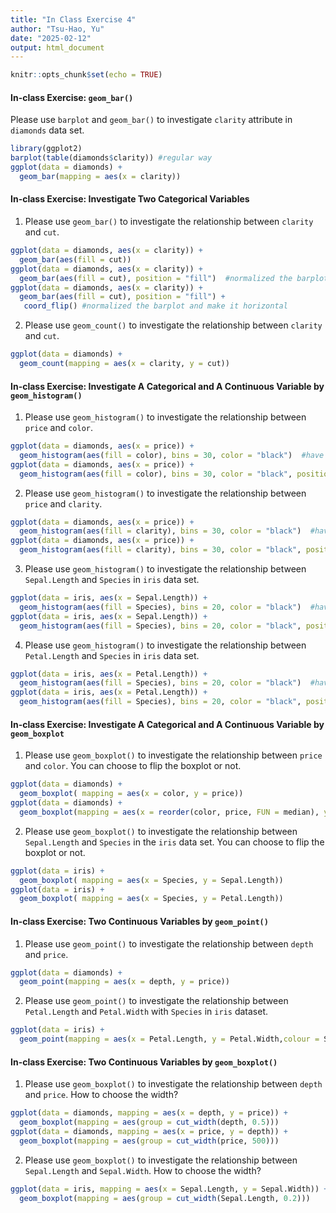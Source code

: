 ```yaml
---
title: "In Class Exercise 4"
author: "Tsu-Hao, Yu"
date: "2025-02-12"
output: html_document
---
```


```r
knitr::opts_chunk$set(echo = TRUE)
```

#### In-class Exercise: `geom_bar()`

Please use `barplot` and `geom_bar()` to investigate `clarity` attribute in `diamonds` data set.

```r
library(ggplot2)
barplot(table(diamonds$clarity)) #regular way
ggplot(data = diamonds) +
  geom_bar(mapping = aes(x = clarity))
```


#### In-class Exercise: Investigate Two Categorical Variables

1. Please use `geom_bar()` to investigate the relationship between `clarity` and `cut`.

```r
ggplot(data = diamonds, aes(x = clarity)) +
  geom_bar(aes(fill = cut)) 
ggplot(data = diamonds, aes(x = clarity)) +
  geom_bar(aes(fill = cut), position = "fill")  #normalized the barplot
ggplot(data = diamonds, aes(x = clarity)) +
  geom_bar(aes(fill = cut), position = "fill") +
   coord_flip() #normalized the barplot and make it horizontal
```


2. Please use `geom_count()` to investigate the relationship between `clarity` and `cut`.

```r
ggplot(data = diamonds) +
  geom_count(mapping = aes(x = clarity, y = cut))
```

#### In-class Exercise: Investigate A Categorical and A Continuous Variable by `geom_histogram()`

1. Please use `geom_histogram()` to investigate the relationship between `price` and `color`.

```r
ggplot(data = diamonds, aes(x = price)) +
  geom_histogram(aes(fill = color), bins = 30, color = "black")  #have black lines around each bar
ggplot(data = diamonds, aes(x = price)) +
  geom_histogram(aes(fill = color), bins = 30, color = "black", position = "fill") 
```


2. Please use `geom_histogram()` to investigate the relationship between `price` and `clarity`.


```r
ggplot(data = diamonds, aes(x = price)) +
  geom_histogram(aes(fill = clarity), bins = 30, color = "black")  #have black lines around each bar
ggplot(data = diamonds, aes(x = price)) +
  geom_histogram(aes(fill = clarity), bins = 30, color = "black", position = "fill") 
```

3. Please use `geom_histogram()` to investigate the relationship between `Sepal.Length` and `Species` in `iris` data set.

```r
ggplot(data = iris, aes(x = Sepal.Length)) +
  geom_histogram(aes(fill = Species), bins = 20, color = "black")  #have black lines around each bar
ggplot(data = iris, aes(x = Sepal.Length)) +
  geom_histogram(aes(fill = Species), bins = 20, color = "black", position = "fill") 
```



4. Please use `geom_histogram()` to investigate the relationship between `Petal.Length` and `Species` in `iris` data set.

```r
ggplot(data = iris, aes(x = Petal.Length)) +
  geom_histogram(aes(fill = Species), bins = 20, color = "black")  #have black lines around each bar
ggplot(data = iris, aes(x = Petal.Length)) +
  geom_histogram(aes(fill = Species), bins = 20, color = "black", position = "fill") 
```


#### In-class Exercise: Investigate A Categorical and A Continuous Variable by `geom_boxplot`

1. Please use `geom_boxplot()` to investigate the relationship between `price` and `color`. You can choose to flip the boxplot or not.

```r
ggplot(data = diamonds) +
  geom_boxplot( mapping = aes(x = color, y = price))
ggplot(data = diamonds) +
  geom_boxplot(mapping = aes(x = reorder(color, price, FUN = median), y = price))
```

2. Please use `geom_boxplot()` to investigate the relationship between `Sepal.Length` and `Species` in the `iris` data set. You can choose to flip the boxplot or not.

```r
ggplot(data = iris) +
  geom_boxplot( mapping = aes(x = Species, y = Sepal.Length))
ggplot(data = iris) +
  geom_boxplot( mapping = aes(x = Species, y = Petal.Length))

```

#### In-class Exercise: Two Continuous Variables by `geom_point()`

1. Please use `geom_point()` to investigate the relationship between `depth` and `price`.

```r
ggplot(data = diamonds) +
  geom_point(mapping = aes(x = depth, y = price))
```


2. Please use `geom_point()` to investigate the relationship between `Petal.Length` and `Petal.Width` with `Species` in `iris` dataset.

```r
ggplot(data = iris) +
  geom_point(mapping = aes(x = Petal.Length, y = Petal.Width,colour = Species))

```

#### In-class Exercise: Two Continuous Variables by `geom_boxplot()`
1. Please use `geom_boxplot()` to investigate the relationship between `depth` and `price`. How to choose the width?

```r
ggplot(data = diamonds, mapping = aes(x = depth, y = price)) +
  geom_boxplot(mapping = aes(group = cut_width(depth, 0.5)))
ggplot(data = diamonds, mapping = aes(x = price, y = depth)) +
  geom_boxplot(mapping = aes(group = cut_width(price, 500)))
```


2. Please use `geom_boxplot()` to investigate the relationship between `Sepal.Length` and `Sepal.Width`. How to choose the width?

```r
ggplot(data = iris, mapping = aes(x = Sepal.Length, y = Sepal.Width)) +
  geom_boxplot(mapping = aes(group = cut_width(Sepal.Length, 0.2)))
```

